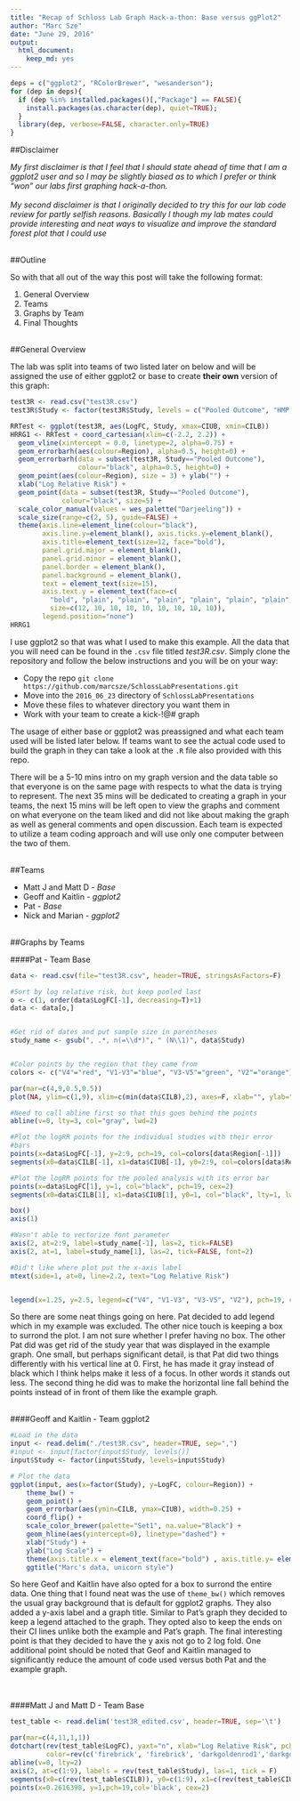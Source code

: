 ---
title: "Recap of Schloss Lab Graph Hack-a-thon: Base versus ggPlot2"
author: "Marc Sze"
date: "June 29, 2016"
output: 
  html_document:
    keep_md: yes
---
```{r load_packages, warning=FALSE, message=FALSE, echo=FALSE}

deps = c("ggplot2", "RColorBrewer", "wesanderson");
for (dep in deps){
  if (dep %in% installed.packages()[,"Package"] == FALSE){
    install.packages(as.character(dep), quiet=TRUE);
  }
  library(dep, verbose=FALSE, character.only=TRUE)
}

```



##Disclaimer

*My first disclaimer is that I feel that I should state ahead of time that I am a ggplot2 user and so I may be slightly biased as to which I prefer or think "won" our labs first graphing hack-a-thon.*
<br><br>
*My second disclaimer is that I originally decided to try this for our lab code review for partly selfish reasons.  Basically I though my lab mates could provide interesting and neat ways to visualize and improve the standard forest plot that I could use*
<br><br>

##Outline

So with that all out of the way this post will take the following format:

1.  General Overview
2.  Teams
3.  Graphs by Team
4.  Final Thoughts
<br><br>

##General Overview

The lab was split into teams of two listed later on below and will be assigned the use of either ggplot2 or base to create **their own** version of this graph:

```{r example_Graph, warning=FALSE, message=FALSE, echo=FALSE}

test3R <- read.csv("test3R.csv")
test3R$Study <- factor(test3R$Study, levels = c("Pooled Outcome", "HMP, 2011, n=256", "Turnbaugh, 2009, n=146", "Wu, 2012, n=63", "Zupancic, 2012, n=200", "Escobar, 2014, n=30", "Ross, 2015, n=63", "Goodrich, 2014, n=507", "Baxter, 2015, n=172"))

RRTest <- ggplot(test3R, aes(LogFC, Study, xmax=CIUB, xmin=CILB))
HRRG1 <- RRTest + coord_cartesian(xlim=c(-2.2, 2.2)) + 
  geom_vline(xintercept = 0.0, linetype=2, alpha=0.75) + 
  geom_errorbarh(aes(colour=Region), alpha=0.5, height=0) + 
  geom_errorbarh(data = subset(test3R, Study=="Pooled Outcome"), 
                 colour="black", alpha=0.5, height=0) + 
  geom_point(aes(colour=Region), size = 3) + ylab("") + 
  xlab("Log Relative Risk") + 
  geom_point(data = subset(test3R, Study=="Pooled Outcome"), 
             colour="black", size=5) + 
  scale_color_manual(values = wes_palette("Darjeeling")) + 
  scale_size(range=c(2, 5), guide=FALSE) + 
  theme(axis.line=element_line(colour="black"), 
        axis.line.y=element_blank(), axis.ticks.y=element_blank(), 
        axis.title=element_text(size=12, face="bold"), 
        panel.grid.major = element_blank(),
        panel.grid.minor = element_blank(),
        panel.border = element_blank(),
        panel.background = element_blank(), 
        text = element_text(size=15), 
        axis.text.y = element_text(face=c(
          "bold", "plain", "plain", "plain", "plain", "plain", "plain", "plain", "plain"), 
          size=c(12, 10, 10, 10, 10, 10, 10, 10, 10)), 
        legend.position="none")
HRRG1
```


I use ggplot2 so that was what I used to make this example.
All the data that you will need can be found in the `.csv` file titled *test3R.csv*. Simply clone the repository and follow the below instructions and you will be on your way:
  
*   Copy the repo  ```git clone https://github.com/marcsze/SchlossLabPresentations.git```
*   Move into the `2016_06_23` directory of `SchlossLabPresentations`
*   Move these files to whatever directory you want them in
*   Work with your team to create a kick-!@# graph

The usage of either base or ggplot2 was preassigned and what each team used will be listed later below.  If teams want to see the actual code used to build the graph in they can take a look at the `.R` file also provided with this repo.  
  
There will be a 5-10 mins intro on my graph version and the data table so that everyone is on the same page with respects to what the data is trying to represent.  The next 35 mins will be dedicated to creating a graph in your teams, the next 15 mins will be left open to view the graphs and comment on what everyone on the team liked and did not like about making the graph as well as general comments and open discussion.  Each team is expected to utilize a team coding approach and will use only one computer between the two of them.
<br><br>

##Teams

* Matt J and Matt D - *Base*
* Geoff and Kaitlin - *ggplot2*
* Pat - *Base*
* Nick and Marian - *ggplot2*
<br><br>

##Graphs by Teams

####Pat - Team Base

```{r Pat_graph, warning=FALSE, message=FALSE, echo=FALSE}
data <- read.csv(file="test3R.csv", header=TRUE, stringsAsFactors=F)

#Sort by log relative risk, but keep pooled last
o <- c(1, order(data$LogFC[-1], decreasing=T)+1)
data <- data[o,]


#Get rid of dates and put sample size in parentheses
study_name <- gsub(", .*, n(=\\d*)", " (N\\1)", data$Study)


#Color points by the region that they came from
colors <- c("V4"="red", "V1-V3"="blue", "V3-V5"="green", "V2"="orange")

par(mar=c(4,9,0.5,0.5))
plot(NA, ylim=c(1,9), xlim=c(min(data$CILB),2), axes=F, xlab="", ylab="")

#Need to call abline first so that this goes behind the points
abline(v=0, lty=3, col="gray", lwd=2)

#Plot the logRR points for the individual studies with their error
#bars
points(x=data$LogFC[-1], y=2:9, pch=19, col=colors[data$Region[-1]])
segments(x0=data$CILB[-1], x1=data$CIUB[-1], y0=2:9, col=colors[data$Region[-1]], lty=1, lwd=2)

#Plot the logRR points for the pooled analysis with its error bar
points(x=data$LogFC[1], y=1, col="black", pch=19, cex=2)
segments(x0=data$CILB[1], x1=data$CIUB[1], y0=1, col="black", lty=1, lwd=2)

box()
axis(1)

#Wasn't able to vectorize font parameter
axis(2, at=2:9, label=study_name[-1], las=2, tick=FALSE)
axis(2, at=1, label=study_name[1], las=2, tick=FALSE, font=2)

#Did't like where plot put the x-axis label
mtext(side=1, at=0, line=2.2, text="Log Relative Risk")


legend(x=1.25, y=2.5, legend=c("V4", "V1-V3", "V3-V5", "V2"), pch=19, col=colors)


```

So there are some neat things going on here.  Pat decided to add legend which in my example was excluded.  The other nice touch is keeping a box to surrond the plot.  I am not sure whether I prefer having no box.   The other Pat did was get rid of the study year that was displayed in the example graph.  One small, but perhaps significant detail, is that Pat did two things differently with his vertical line at 0.  First, he has made it gray instead of black which I think helps make it less of a focus.  In other words it stands out less.  The second thing he did was to make the horizontal line fall behind the points instead of in front of them like the example graph.
<br><br>

####Geoff and Kaitlin - Team ggplot2

```{r GK-graph, warning=FALSE, message=FALSE, echo=FALSE}
#Load in the data
input <- read.delim("./test3R.csv", header=TRUE, sep=",")
#input <- input[factor(input$Study, levels()]
input$Study <- factor(input$Study, levels=input$Study)

# Plot the data
ggplot(input, aes(x=factor(Study), y=LogFC, colour=Region)) +
	theme_bw() +
	geom_point() +
	geom_errorbar(aes(ymin=CILB, ymax=CIUB), width=0.25) +
	coord_flip() +
	scale_color_brewer(palette="Set1", na.value="Black") +
	geom_hline(aes(yintercept=0), linetype="dashed") +
	xlab("Study") +
	ylab("Log Scale") +
	theme(axis.title.x = element_text(face="bold") , axis.title.y= element_text(face="bold"))+
	ggtitle("Marc's data, unicorn style")

```


So here Geof and Kaitlin have also opted for a box to surrond the entire data.  One thing that I found neat was the use of `theme_bw()` which removes the usual gray background that is default for ggplot2 graphs.  They also added a y-axis label and a graph title.  Similar to Pat's graph they decided to keep a legend attached to the graph.  They opted also to keep the ends on their CI lines unlike both the example and Pat's graph.  The final interesting point is that they decided to have the y axis not go to 2 log fold.  One additional point should be noted that Geof and Kaitlin managed to significantly reduce the amount of code used versus both Pat and the example graph.  
<br><br>

####Matt J and Matt D - Team Base

```{r MM_graph, warning=FALSE, message=FALSE, echo=FALSE}

test_table <- read.delim('test3R_edited.csv', header=TRUE, sep='\t')

par(mar=c(4,11,1,1))
dotchart(rev(test_table$LogFC), yaxt="n", xlab="Log Relative Risk", pch=19, xlim=c(-2,2), lcolor='white',
         color=rev(c('firebrick', 'firebrick', 'darkgoldenrod1','darkgoldenrod1','darkgoldenrod1','dodgerblue','dodgerblue','darkorange2','black')))
abline(v=0, lty=2)
axis(2, at=c(1:9), labels = rev(test_table$Study), las=1, tick = F)
segments(x0=c(rev(test_table$CILB)), y0=c(1:9), x1=c(rev(test_table$CIUB)), y1=c(1:9), col = rev(c('firebrick', 'firebrick', 'darkgoldenrod1','darkgoldenrod1','darkgoldenrod1','dodgerblue','dodgerblue','darkorange2','black')))
points(x=0.2616398, y=1,pch=19,col='black', cex=2)

```







  
